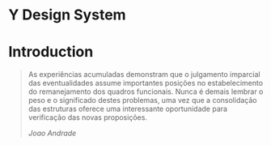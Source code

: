 
<Meta title="Design System | Intro" />

# Y Design System

<IntroBackground />

# Introduction

> As experiências acumuladas demonstram que o julgamento imparcial das eventualidades assume importantes posições no estabelecimento do remanejamento dos quadros funcionais.
> Nunca é demais lembrar o peso e o significado destes problemas, uma vez que a consolidação das estruturas oferece uma interessante oportunidade para verificação das novas proposições.
>
> <cite>Joao Andrade</cite>
